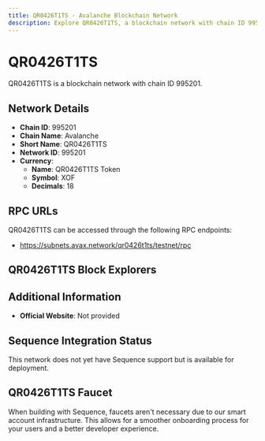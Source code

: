```yaml
--- 
title: QR0426T1TS - Avalanche Blockchain Network
description: Explore QR0426T1TS, a blockchain network with chain ID 995201. Learn about its native currency, QR0426T1TS Token, and how to interact with the network.
---
```


# QR0426T1TS

QR0426T1TS is a blockchain network with chain ID 995201.

## Network Details

- **Chain ID**: 995201
- **Chain Name**: Avalanche
- **Short Name**: QR0426T1TS
- **Network ID**: 995201
- **Currency**: 
  - **Name**: QR0426T1TS Token
  - **Symbol**: XOF
  - **Decimals**: 18

## RPC URLs

QR0426T1TS can be accessed through the following RPC endpoints:

- https://subnets.avax.network/qr0426t1ts/testnet/rpc

## QR0426T1TS Block Explorers



## Additional Information

- **Official Website**: Not provided

## Sequence Integration Status

This network does not yet have Sequence support but is available for deployment.

## QR0426T1TS Faucet

When building with Sequence, faucets aren't necessary due to our smart account infrastructure. This allows for a smoother onboarding process for your users and a better developer experience.
